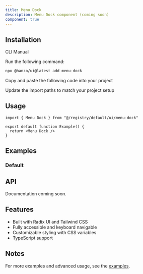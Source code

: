 ```yaml
---
title: Menu Dock
description: Menu Dock component (coming soon)
component: true
---
```


<ComponentPreview name="menu-dock-demo" />

## Installation

<Tabs defaultValue="cli">

<TabsList>
  <TabsTrigger value="cli">CLI</TabsTrigger>
  <TabsTrigger value="manual">Manual</TabsTrigger>
</TabsList>

<TabsContent value="cli">

<Steps>

<Step>Run the following command:</Step>

```bash
npx @hanzo/ui@latest add menu-dock
```

</Steps>

</TabsContent>

<TabsContent value="manual">

<Steps>

<Step>Copy and paste the following code into your project</Step>

<ComponentSource name="menu-dock" />

<Step>Update the import paths to match your project setup</Step>

</Steps>

</TabsContent>

</Tabs>

## Usage

```tsx
import { Menu Dock } from "@/registry/default/ui/menu-dock"

export default function Example() {
  return <Menu Dock />
}
```

## Examples

### Default

<ComponentPreview name="menu-dock-demo" />

## API

Documentation coming soon.

## Features

- Built with Radix UI and Tailwind CSS
- Fully accessible and keyboard navigable
- Customizable styling with CSS variables
- TypeScript support

## Notes

For more examples and advanced usage, see the [examples](/examples).
